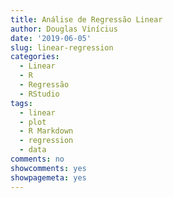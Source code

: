 ```yaml
---
title: Análise de Regressão Linear 
author: Douglas Vinícius
date: '2019-06-05'
slug: linear-regression
categories:
  - Linear
  - R
  - Regressão
  - RStudio
tags:
  - linear
  - plot
  - R Markdown
  - regression
  - data
comments: no
showcomments: yes
showpagemeta: yes
---
```




